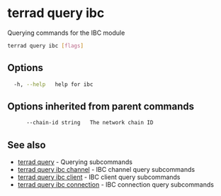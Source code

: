 # terrad query ibc

Querying commands for the IBC module

```sh Terrad
terrad query ibc [flags]
```

## Options

```sh Terrad
  -h, --help   help for ibc
```

## Options inherited from parent commands

```sh Terrad
      --chain-id string   The network chain ID
```

## See also

* [terrad query](terrad_query.mdx)	 - Querying subcommands
* [terrad query ibc channel](terrad_query_ibc_channel.mdx)	 - IBC channel query subcommands
* [terrad query ibc client](terrad_query_ibc_client.mdx)	 - IBC client query subcommands
* [terrad query ibc connection](terrad_query_ibc_connection.mdx)	 - IBC connection query subcommands


